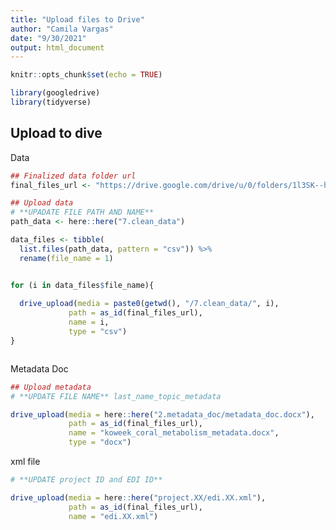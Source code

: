 ```yaml
---
title: "Upload files to Drive"
author: "Camila Vargas"
date: "9/30/2021"
output: html_document
---
```


```r
knitr::opts_chunk$set(echo = TRUE)

library(googledrive)
library(tidyverse)

```


## Upload to dive
Data
```r

## Finalized data folder url
final_files_url <- "https://drive.google.com/drive/u/0/folders/1l3SK--h2y2rNTafiV7B82UKQyBpvzMRE"

## Upload data 
# **UPADATE FILE PATH AND NAME**
path_data <- here::here("7.clean_data")

data_files <- tibble(
  list.files(path_data, pattern = "csv")) %>% 
  rename(file_name = 1)


for (i in data_files$file_name){
  
  drive_upload(media = paste0(getwd(), "/7.clean_data/", i),
             path = as_id(final_files_url),
             name = i,
             type = "csv")
}



```

Metadata Doc

```r
## Upload metadata
# **UPDATE FILE NAME** last_name_topic_metadata

drive_upload(media = here::here("2.metadata_doc/metadata_doc.docx"),
             path = as_id(final_files_url),
             name = "koweek_coral_metabolism_metadata.docx",
             type = "docx")
```

xml file

```r
# **UPDATE project ID and EDI ID**

drive_upload(media = here::here("project.XX/edi.XX.xml"),
             path = as_id(final_files_url),
             name = "edi.XX.xml")

```

